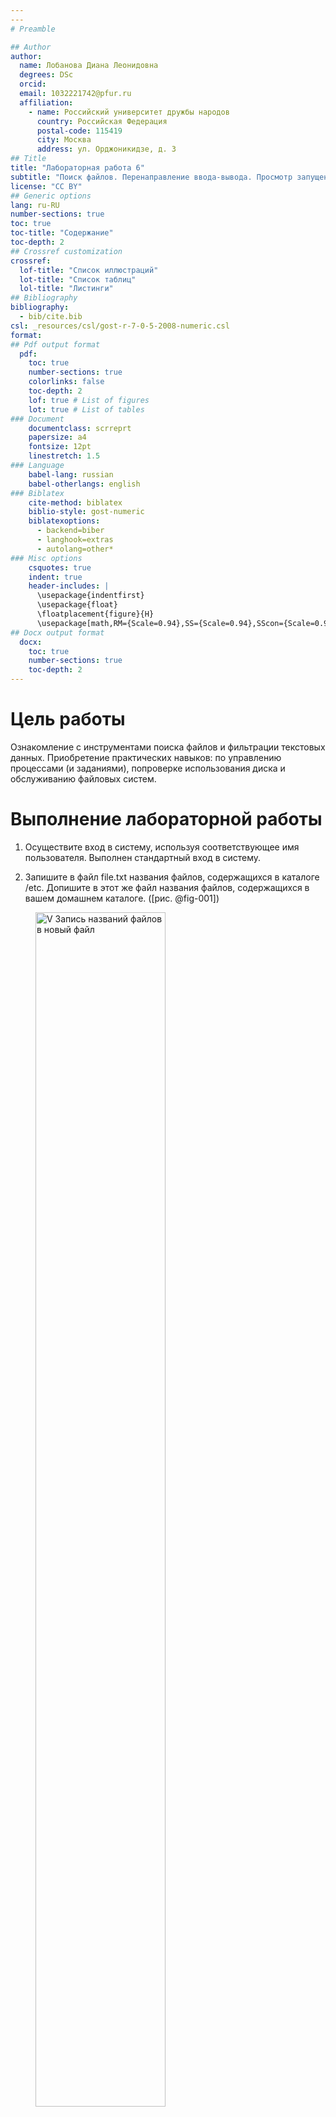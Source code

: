 ```yaml
---
---
# Preamble

## Author
author:
  name: Лобанова Диана Леонидовна
  degrees: DSc
  orcid: 
  email: 1032221742@pfur.ru
  affiliation:
    - name: Российский университет дружбы народов
      country: Российская Федерация
      postal-code: 115419
      city: Москва
      address: ул. Орджоникидзе, д. 3
## Title
title: "Лабораторная работа 6"
subtitle: "Поиск файлов. Перенаправление ввода-вывода. Просмотр запущенных процессов"
license: "CC BY"
## Generic options
lang: ru-RU
number-sections: true
toc: true
toc-title: "Содержание"
toc-depth: 2
## Crossref customization
crossref:
  lof-title: "Список иллюстраций"
  lot-title: "Список таблиц"
  lol-title: "Листинги"
## Bibliography
bibliography:
  - bib/cite.bib
csl: _resources/csl/gost-r-7-0-5-2008-numeric.csl
format:
## Pdf output format
  pdf:
    toc: true
    number-sections: true
    colorlinks: false
    toc-depth: 2
    lof: true # List of figures
    lot: true # List of tables
### Document
    documentclass: scrreprt
    papersize: a4
    fontsize: 12pt
    linestretch: 1.5
### Language
    babel-lang: russian
    babel-otherlangs: english
### Biblatex
    cite-method: biblatex
    biblio-style: gost-numeric
    biblatexoptions:
      - backend=biber
      - langhook=extras
      - autolang=other*
### Misc options
    csquotes: true
    indent: true
    header-includes: |
      \usepackage{indentfirst}
      \usepackage{float}
      \floatplacement{figure}{H}
      \usepackage[math,RM={Scale=0.94},SS={Scale=0.94},SScon={Scale=0.94},TT={Scale=MatchLowercase,FakeStretch=0.9},DefaultFeatures={Ligatures=Common}]{plex-otf}
## Docx output format
  docx:
    toc: true
    number-sections: true
    toc-depth: 2
---
```




# Цель работы

Ознакомление с инструментами поиска файлов и фильтрации текстовых данных. 
Приобретение практических навыков: по управлению процессами (и заданиями), попроверке использования диска и обслуживанию файловых систем.



# Выполнение лабораторной работы

1. Осуществите вход в систему, используя соответствующее имя пользователя.
Выполнен стандартный вход в систему.

2. Запишите в файл file.txt названия файлов, содержащихся в каталоге /etc. 
Допишите в этот же файл названия файлов, содержащихся в вашем домашнем каталоге. ([рис. @fig-001])

![V Запись названий файлов в новый файл](image/file.txt.png){#fig-001 width=70%}

3. Выведите имена всех файлов из file.txt, имеющих расширение .conf, после чего запишите их в новый текстовой файл conf.txt. 
Файлы с таким расширением отсутствуют. Для примера вывела файлы с расширением *.png ([рис. @fig-002])

![V Поиск файлов с расширением "*.conf"](image/conf.png){#fig-002 width=70%}

4. Определите, какие файлы в вашем домашнем каталоге имеют имена, начинавшиеся с символа c? 
Предложите несколько вариантов, как это сделать. ([рис. @fig-003, @fig-004])

![V Поиск файлов, начинающихся с символа "c"](image/name_c.png){#fig-003 width=70%}

![V Поиск файлов, начинающихся с символа "c"](image/name_c_2.png){#fig-004 width=70%}

5. Выведите на экран имена файлов из каталога /etc, начинающиеся с символа h. ([рис. @fig-005])

![V Имена файлов из каталога /etc, начинающиеся с символа h](image/name_h.png){#fig-005 width=70%}

6. Запустите в фоновом режиме процесс, который будет записывать в файл ~/logfile файлы, имена которых начинаются с log. ([рис. @fig-006])

![V Запись файлов .log](image/log.png){#fig-006 width=70%}


7. Удалите файл ~/logfile.
8. Запустите из консоли в фоновом режиме редактор gedit.
9. Определите идентификатор процесса gedit, используя команду ps, конвейер и фильтр grep. Как ещё можно определить идентификатор процесса?
10. Прочтите справку (man) команды kill, после чего используйте её для завершения процесса gedit.
11. Выполните команды df и du, предварительно получив более подробную информацию об этих командах, с помощью команды man.
12. Воспользовавшись справкой команды find, выведите имена всех директорий, имеющихся в вашем домашнем каталоге.




# Выводы

В этой лабораторной работе мы познакомились с инструментами поиска файлов и фильтрации текстовых данных, узнали соответствующие команды, выполнили данные нам задания.


